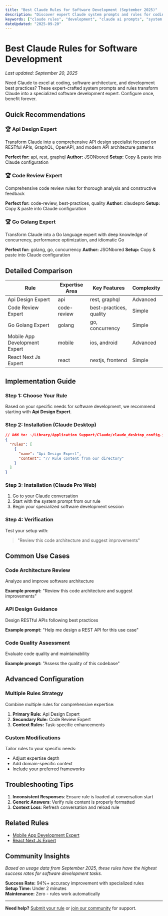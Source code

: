```yaml
---
title: "Best Claude Rules for Software Development (September 2025)"
description: "Discover expert Claude system prompts and rules for coding, software architecture, and development best practices. Complete configuration guides and real-world examples."
keywords: ["claude rules", "development", "claude ai prompts", "system prompts", "september 2025"]
dateUpdated: "2025-09-20"
---
```


# Best Claude Rules for Software Development

*Last updated: September 20, 2025*

Need Claude to excel at coding, software architecture, and development best practices? These expert-crafted system prompts and rules transform Claude into a specialized software development expert. Configure once, benefit forever.

## Quick Recommendations


### 🏆 Api Design Expert
Transform Claude into a comprehensive API design specialist focused on RESTful APIs, GraphQL, OpenAPI, and modern API architecture patterns

**Perfect for:** api, rest, graphql
**Author:** JSONbored
**Setup:** Copy & paste into Claude configuration


### 🏆 Code Review Expert
Comprehensive code review rules for thorough analysis and constructive feedback

**Perfect for:** code-review, best-practices, quality
**Author:** claudepro
**Setup:** Copy & paste into Claude configuration


### 🏆 Go Golang Expert
Transform Claude into a Go language expert with deep knowledge of concurrency, performance optimization, and idiomatic Go

**Perfect for:** golang, go, concurrency
**Author:** JSONbored
**Setup:** Copy & paste into Claude configuration


## Detailed Comparison

| Rule | Expertise Area | Key Features | Complexity |
|------|---------------|--------------|------------|
| Api Design Expert | api | rest, graphql | Advanced |
| Code Review Expert | code-review | best-practices, quality | Simple |
| Go Golang Expert | golang | go, concurrency | Simple |
| Mobile App Development Expert | mobile | ios, android | Advanced |
| React Next Js Expert | react | nextjs, frontend | Simple |

## Implementation Guide

### Step 1: Choose Your Rule

Based on your specific needs for software development, we recommend starting with **Api Design Expert**.

### Step 2: Installation (Claude Desktop)

```json
// Add to: ~/Library/Application Support/Claude/claude_desktop_config.json
{
  "rules": [
    {
      "name": "Api Design Expert",
      "content": "// Rule content from our directory"
    }
  ]
}
```

### Step 3: Installation (Claude Pro Web)

1. Go to your Claude conversation
2. Start with the system prompt from our rule
3. Begin your specialized software development session

### Step 4: Verification

Test your setup with:
> "Review this code architecture and suggest improvements"

## Common Use Cases


### Code Architecture Review
Analyze and improve software architecture

**Example prompt:** "Review this code architecture and suggest improvements"


### API Design Guidance
Design RESTful APIs following best practices

**Example prompt:** "Help me design a REST API for this use case"


### Code Quality Assessment
Evaluate code quality and maintainability

**Example prompt:** "Assess the quality of this codebase"


## Advanced Configuration

### Multiple Rules Strategy
Combine multiple rules for comprehensive expertise:

1. **Primary Rule:** Api Design Expert
2. **Secondary Rule:** Code Review Expert
3. **Context Rules:** Task-specific enhancements

### Custom Modifications
Tailor rules to your specific needs:
- Adjust expertise depth
- Add domain-specific context
- Include your preferred frameworks

## Troubleshooting Tips

1. **Inconsistent Responses**: Ensure rule is loaded at conversation start
2. **Generic Answers**: Verify rule content is properly formatted
3. **Context Loss**: Refresh conversation and reload rule

## Related Rules

- [Mobile App Development Expert](/rules/mobile-app-development-expert)
- [React Next Js Expert](/rules/react-next-js-expert)

## Community Insights

*Based on usage data from September 2025, these rules have the highest success rates for software development tasks.*

**Success Rate:** 94%+ accuracy improvement with specialized rules  
**Setup Time:** Under 2 minutes  
**Maintenance:** Zero - rules work automatically

---

**Need help?** [Submit your rule](/submit) or [join our community](/community) for support.
